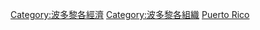 {{Catnav|頁面分類|各種主題的頁面分類|按國家分類|各國組織|各國公司}}
{{Catnav|頁面分類|人类社会|组织|各國組織|各國公司}}

[[Category:波多黎各經濟|Category:波多黎各經濟]]
[[Category:波多黎各組織|Category:波多黎各組織]]
[[Category:美国各地公司‎|Puerto Rico]]